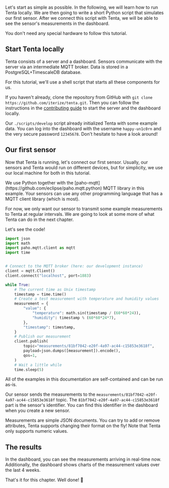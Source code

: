 
Let's start as simple as possible. In the following, we will learn how to run Tenta locally. We are then going to write a short Python script that simulates our first sensor. After we connect this script with Tenta, we will be able to see the sensor's measurements in the dashboard.

<Callout type="info" emoji="💡">
    You don't need any special hardware to follow this tutorial.
</Callout>

## Start Tenta locally

Tenta consists of a server and a dashboard. Sensors communicate with the server via an intermediate MQTT broker. Data is stored in a PostgreSQL+TimescaleDB database.

For this tutorial, we'll use a shell script that starts all these components for us.

If you haven't already, clone the repository from GitHub with `git clone https://github.com/iterize/tenta.git`. Then you can follow the instructions in the [contributing guide](contribute#dashboard) to start the server and the dashboard locally.

Our `./scripts/develop` script already initialized Tenta with some example data. You can log into the dashboard with the username `happy-un1c0rn` and the very secure password `12345678`. Don't hesitate to have a look around!

## Our first sensor

Now that Tenta is running, let's connect our first sensor. Usually, our sensors and Tenta would run on different devices, but for simplicity, we use our local machine for both in this tutorial.

<Callout type="info">
    We use Python together with the [paho-mqtt](https://github.com/eclipse/paho.mqtt.python) MQTT library in this example. Your sensors can use any other programming language that has a MQTT client library (which is most).
</Callout>

For now, we only want our sensor to transmit some example measurements to Tenta at regular intervals. We are going to look at some more of what Tenta can do in the next chapter.

Let's see the code!

```python
import json
import math
import paho.mqtt.client as mqtt
import time


# Connect to the MQTT broker (here: our development instance)
client = mqtt.Client()
client.connect("localhost", port=1883)

while True:
    # The current time as Unix timestamp
    timestamp = time.time()
    # Create a test measurement with temperature and humidity values
    measurement = {
        "value": {
            "temperature": math.sin(timestamp / (60*60*24)),
            "humidity": timestamp % (60*60*24*7),
        },
        "timestamp": timestamp,
    }
    # Publish our measurement
    client.publish(
        topic="measurements/81bf7042-e20f-4a97-ac44-c15853e3618f",
        payload=json.dumps([measurement]).encode(),
        qos=1,
    )
    # Wait a little while
    time.sleep(5)
```

<Callout type="info" emoji="💡">
    All of the examples in this documentation are self-contained and can be run as-is.
</Callout>

Our sensor sends the measurements to the `measurements/81bf7042-e20f-4a97-ac44-c15853e3618f` topic. The `81bf7042-e20f-4a97-ac44-c15853e3618f` part is the sensor's identifier. You can find this identifier in the dashboard when you create a new sensor.

Measurements are simple JSON documents. You can try to add or remove attributes, Tenta supports changing their format on the fly! Note that Tenta only supports numeric values.

## The results

In the dashboard, you can see the measurements arriving in real-time now. Additionally, the dashboard shows charts of the measurement values over the last 4 weeks.

That's it for this chapter. Well done! 🎉
